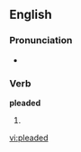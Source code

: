 ==English==
=== Pronunciation ===
*{{IPA|/'plidəd/}}

=== Verb ===

'''pleaded'''

# {{past of|plead}}

[[vi:pleaded]]